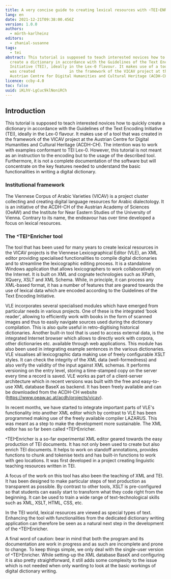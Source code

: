 ```yaml
---
title: A very concise guide to creating lexical resources with ˂TEI˃ENRICHER
lang: en
date: 2021-12-21T09:38:00.456Z
version: 1.0.0
authors:
  - mörth-karlheinz
editors:
  - zhanial-susanne
tags:
  - tei
abstract: This tutorial is supposed to teach interested novices how to quickly
  create a dictionary in accordance with the Guidelines of the Text Encoding
  Initiative (TEI), ideally in the Lex-0 flavour. It makes use of a tool that
  was created               in the framework of the VICAV project at the
  Austrian Centre for Digital Humanities and Cultural Heritage (ACDH-CH).
licence: ccby-4.0
toc: false
uuid: iKLhV-LgCuc9klNoniRCh
---
```

## Introduction


               
This tutorial is supposed to teach interested novices how to quickly create a dictionary in accordance with the Guidelines of the Text Encoding Initiative (TEI), ideally in the Lex-0 flavour. It makes use of a tool that was created in the framework of the VICAV project at the Austrian Centre for Digital Humanities and Cultural Heritage (ACDH-CH). The intention was to work with examples conformant to TEI Lex-0. However, this tutorial is not meant as an instruction to the encoding but to the usage of the described tool. Furthermore, it is not a complete documentation of the software but will concentrate on the key features needed to understand the basic functionalities in writing a digital dictionary.


                
### Institutional framework
 
The Viennese Corpus of Arabic Varieties (VICAV) is a project cluster collecting and creating digital language resources for Arabic dialectology. It is an initiative of the ACDH-CH of the Austrian Academy of Sciences (OeAW) and the Institute for Near Eastern Studies of the University of Vienna. Contrary to its name, the endeavour has over time developed a focus on lexical resources.

               

                
### The ˂TEI˃Enricher tool
 
The tool that has been used for many years to create lexical resources in the VICAV projects is the Viennese Lexicographical Editor (VLE), an XML editor providing specialised functionalities to compile digital dictionaries and to streamline the lexicographic editing process. It is a standalone Windows application that allows lexicographers to work collaboratively on the Internet. It is built on XML and cognate technologies such as XPath, XQuery, XSLT and XML Schema. While, in principle, it can process any XML-based format, it has a number of features that are geared towards the use of lexical data which are encoded according to the Guidelines of the Text Encoding Initiative.

 
VLE incorporates several specialised modules which have emerged from particular needs in various projects. One of these is the integrated ‘book reader’, allowing to efficiently work with books in the form of scanned images and thus to easily navigate    sources used during the dictionary compilation. This is also quite useful in retro-digitising historical dictionaries. Another built-in tool that is used to access external data, is the integrated Internet browser which allows to directly work with corpora, other dictionaries etc. available through web applications. This module has also been used in integrating example sentences in the various dictionaries. VLE visualises all lexicographic data making use of freely configurable XSLT styles. It can check the integrity of the XML data (well-formedness) and also verify the validity of the input against XML schemas. It performs versioning on the entry level, storing a time-stamped copy on the server every time a record is saved. VLE works as part    of a client-server architecture which in recent versions was built with the free and easy-to-use XML database BaseX as backend. It has been freely available and can be downloaded from the ACDH-CH website (https://www.oeaw.ac.at/acdh/projects/vicav). 

 
In recent months, we have started to integrate important parts of VLE's functionality into another XML editor which by contrast to VLE has been programmed making use of    the freely available compiler LAZARUS. This was meant as a step to make the development more sustainable. The XML editor has so far been called ˂TEI˃Enricher.

 
˂TEI˃Enricher is a so-far experimental XML editor geared towards the easy production of TEI documents. It has not only been used to create but also enrich TEI documents.    It helps to work on standoff annotations, provides functions to chunk and tokenise texts and has built-in functions to work with geo locations. It was first developed    in a project creating linguistic teaching resources written in TEI.

 
A focus of the work on this tool has also been the teaching of XML and TEI. It has been designed to make particular steps of text production as transparent as possible. By contrast to other tools, XSLT is pre-configured so that students can easily start to transform what they code right from the beginning. It can be used to train a wide range of text-technological skills such as XML, XSLT, HTML, CSS, etc.

 
In the TEI world, lexical resources are viewed as special types of text. Enhancing the tool with functionalities from the dedicated dictionary writing application can therefore be seen as a natural next step in the development of the ˂TEI˃Enricher.

 
A final word of caution: bear in mind that both the program and its documentation are work in progress and as such are incomplete and prone to change. To keep things simple, we only deal with the single-user version of ˂TEI˃Enricher. While setting-up the XML database BaseX and configuring it is also pretty straightforward, it still adds some complexity to the issue which is not needed when only wanting to look at the basic workings of digital dictionary writing.